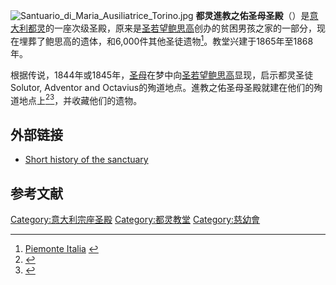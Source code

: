 [[Image:Santuario_di_Maria_Ausiliatrice_Torino.jpg|thumb]]
'''都灵進教之佑圣母圣殿'''（{{lang-it|Basilica di Maria Ausiliatrice}}）是[[意大利|意大利]][[都灵|都灵]]的一座次级圣殿，原来是[[圣若望鲍思高|圣若望鲍思高]]创办的贫困男孩之家的一部分，现在埋葬了鲍思高的遗体，和6,000件其他圣徒遗物<ref>[http://www.piemonte-emozioni.it/cultura/eng/edifici_religiosi/edifici_culto/maria_ausiliatrice.shtml Piemonte Italia] {{webarchive|url=https://web.archive.org/web/20070503181053/http://www.piemonte-emozioni.it/cultura/eng/edifici_religiosi/edifici_culto/maria_ausiliatrice.shtml |date=2007-05-03 }}</ref>。教堂兴建于1865年至1868年。 

根据传说，1844年或1845年，[[圣母|圣母]]在梦中向[[圣若望鲍思高|圣若望鲍思高]]显现，启示都灵圣徒Solutor, Adventor and Octavius的殉道地点。進教之佑圣母圣殿就建在他们的殉道地点上<ref>{{Cite web |url=http://www.santiebeati.it/dettaglio/35500 |title=San Solutore |accessdate=2009-05-12 |archive-date=2009-04-11 |archive-url=https://web.archive.org/web/20090411111017/http://www.santiebeati.it/dettaglio/35500 |dead-url=no }}</ref><ref>{{Cite web |url=http://www.donbosco-torino.it/ita/page3.html |title=SALESIANI DON BOSCO-SDB/ Casa Madre TORINO-VALDOCCO / Santuario-Basilica Maria Ausiliatrice - 3 |accessdate=2009-05-12 |archive-date=2009-07-18 |archive-url=https://web.archive.org/web/20090718123500/http://www.donbosco-torino.it/ita/page3.html |dead-url=no }}</ref>，并收藏他们的遗物。

==外部链接==
*[http://www.donbosco-torino.it/ita/page3.html Short history of the sanctuary] {{Wayback|url=http://www.donbosco-torino.it/ita/page3.html |date=20090718123500 }} {{it icon}}

==参考文献==
{{reflist}}

[[Category:意大利宗座圣殿|Category:意大利宗座圣殿]]
[[Category:都灵教堂|Category:都灵教堂]]
[[Category:慈幼會|Category:慈幼會]]